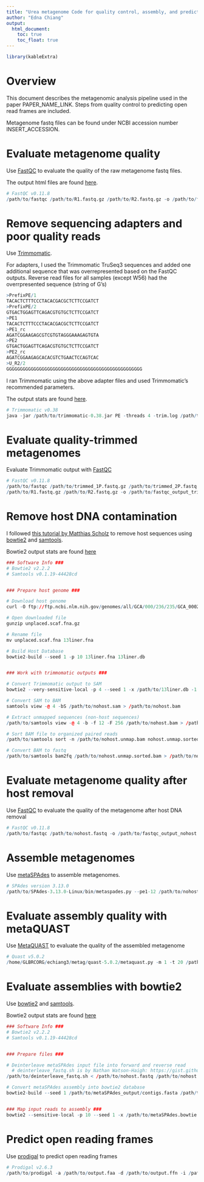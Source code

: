 ```yaml
---
title: "Urea metagenome Code for quality control, assembly, and predicting open reading frames"
author: "Edna Chiang"
output:
  html_document:
    toc: true
    toc_float: true
---
```


```r
library(kableExtra)
```

# Overview
  
This document describes the metagenomic analysis pipeline used in the paper PAPER_NAME_LINK. Steps from quality control to predicting open read frames are included.
  
Metagenome fastq files can be found under NCBI accession number INSERT_ACCESSION.


# Evaluate metagenome quality
  
Use [FastQC](https://www.bioinformatics.babraham.ac.uk/projects/fastqc/) to evaluate the quality of the raw metagenome fastq files.
  
The output html files are found [here](https://github.com/ednachiang/Urea/blob/master/output_files/fastqc/raw_reads/).
```r
# FastQC v0.11.8
/path/to/fastqc /path/to/R1.fastq.gz /path/to/R2.fastq.gz -o /path/to/fastqc_output_raw
```
  
# Remove sequencing adapters and poor quality reads
  
Use [Trimmomatic](http://www.usadellab.org/cms/?page=trimmomatic).
  
For adapters, I used the Trimmomatic TruSeq3 sequences and added one additional sequence that was overrepresented based on the FastQC outputs. Reverse read files for all samples (except W56) had the overrpresented sequence (string of G's)
```r
>PrefixPE/1
TACACTCTTTCCCTACACGACGCTCTTCCGATCT
>PrefixPE/2
GTGACTGGAGTTCAGACGTGTGCTCTTCCGATCT
>PE1
TACACTCTTTCCCTACACGACGCTCTTCCGATCT
>PE1_rc
AGATCGGAAGAGCGTCGTGTAGGGAAAGAGTGTA
>PE2
GTGACTGGAGTTCAGACGTGTGCTCTTCCGATCT
>PE2_rc
AGATCGGAAGAGCACACGTCTGAACTCCAGTCAC
>U_R2/2
GGGGGGGGGGGGGGGGGGGGGGGGGGGGGGGGGGGGGGGGGGGGGGGGGG
```
  
I ran Trimmomatic using the above adapter files and used Trimmomatic's recommended parameters.
  
The output stats are found [here](https://github.com/ednachiang/Urea/blob/master/output_files/trimmomatic/trimmomatic.stats.txt).
```r
# Trimmomatic v0.38
java -jar /path/to/trimmomatic-0.38.jar PE -threads 4 -trim.log /path/to/trimmomatic.log.txt /path/to/R1.fastq.gz /path/to/R2/fastqc.gz -baseout /path/to/trimmomatic/output/trimmed.fastq.gz ILLUMINACLIP:/path/to/adapter.fa:2:30:10 LEADING:3 TRAILING:3 SLIDINGWINDOW:4:15 MINLEN:36
```

# Evaluate quality-trimmed metagenomes
Evaluate Trimmomatic output with [FastQC](https://www.bioinformatics.babraham.ac.uk/projects/fastqc/)
  
```r
# FastQC v0.11.8
/path/to/fastqc /path/to/trimmed_1P.fastq.gz /path/to/trimmed_2P.fastq.gz /path/to/trimmed_1U.fastq.gz /path/to/trimmed_2U.fastq.gz -o /path/to/fastqc_output_trimmomatic
/path/to/R1.fastq.gz /path/to/R2.fastq.gz -o /path/to/fastqc_output_trimmomatic
```

# Remove host DNA contamination
  
I followed [this tutorial by Matthias Scholz](https://sites.google.com/site/wiki4metagenomics/tools/short-read/remove-host-sequences) to remove host sequences using [bowtie2](http://bowtie-bio.sourceforge.net/bowtie2/index.shtml) and [samtools](http://www.htslib.org/).
  
Bowtie2 output stats are found [here](https://github.com/ednachiang/Urea/blob/master/output_files/bowtie2/bowtie2.stats.nohost.txt)

```r
### Software Info ###
# Bowtie2 v2.2.2
# Samtools v0.1.19-44428cd


### Prepare host genome ###

# Download host genome
curl -O ftp://ftp.ncbi.nlm.nih.gov/genomes/all/GCA/000/236/235/GCA_000236235.1_SpeTri2.0/GCA_000236235.1_SpeTri2.0_assembly_structure/Primary_Assembly/unplaced_scaffolds/FASTA/unplaced.scaf.fna.gz

# Open downloaded file
gunzip unplaced.scaf.fna.gz

# Rename file
mv unplaced.scaf.fna 13liner.fna

# Build Host Database
bowtie2-build --seed 1 -p 10 13liner.fna 13liner.db


### Work with trimmomatic outputs ###

# Convert Trimmomatic output to SAM
bowtie2 --very-sensitive-local -p 4 --seed 1 -x /path/to/13liner.db -1 /path/to/trimmed_1P.fastq.gz -2 /path/to/trimmed_2P.fastq.gz -S /path/to/nohost.sam

# Convert SAM to BAM
samtools view -@ 4 -bS /path/to/nohost.sam > /path/to/nohost.bam

# Extract unmapped sequences (non-host sequences)
/path/to/samtools view -@ 4 -b -f 12 -F 256 /path/to/nohost.bam > /path/to/nohost.unmap.bam

# Sort BAM file to organized paired reads
/path/to/samtools sort -n /path/to/nohost.unmap.bam nohost.unmap.sorted.bam

# Convert BAM to fastq
/path/to/samtools bam2fq /path/to/nohost.unmap.sorted.bam > /path/to/nohost.fastq
```

# Evaluate metagenome quality after host removal
  
Use [FastQC](https://www.bioinformatics.babraham.ac.uk/projects/fastqc/) to evaluate the quality of the metagenome after host DNA removal
```r
# FastQC v0.11.8
/path/to/fastqc /path/to/nohost.fastq -o /path/to/fastqc_output_nohost
```

# Assemble metagenomes
  
Use [metaSPAdes](https://github.com/ablab/spades) to assemble metagenomes.
  
```r
# SPAdes version 3.13.0
/path/to/SPAdes-3.13.0-Linux/bin/metaspades.py --pe1-12 /path/to/nohost.fastq -k 55,75,95 -t 20 -m 160 -o /path/to/metaSPAdes_output
```

# Evaluate assembly quality with metaQUAST
Use [MetaQUAST](http://quast.sourceforge.net/quast) to evaluate the quality of the assembled metagenome
```r
# Quast v5.0.2
/home/GLBRCORG/echiang3/metag/quast-5.0.2/metaquast.py -m 1 -t 20 /path/to/metaSPAdes_output/contigs.fasta -o /path/to/fastqc_metaSPAdes --max-ref-number 0
```

# Evaluate assemblies with bowtie2
Use [bowtie2](http://bowtie-bio.sourceforge.net/bowtie2/index.shtml) and [samtools](http://www.htslib.org/).
  
Bowtie2 output stats are found [here](https://github.com/ednachiang/Urea/blob/master/output_files/bowtie2/bowite2.stats.assembly.txt)
```r
### Software Info ###
# Bowtie2 v2.2.2
# Samtools v0.1.19-44428cd


### Prepare files ###

# Deinterleave metaSPAdes input file into forward and reverse read
  # deinterleave_fastq.sh is by Nathan Watson-Haigh: https://gist.github.com/nathanhaigh/3521724
/path/to/deinterleave_fastq.sh < /path/to/nohost.fastq /path/to/nohost.R1.fastq /path/to/nohost.R2.fastq

# Convert metaSPAdes assembly into bowtie2 database
bowtie2-build --seed 1 /path/to/metaSPAdes_output/contigs.fasta /path/to/metaSPAdes.bowtie.database


### Map input reads to assembly ###
bowtie2 --sensitive-local -p 10 --seed 1 -x /path/to/metaSPAdes.bowtie.database -1 /path/to/nohost.R1.fastq -2 /path/to/nohost.R2.fastq -S /path/to/metaSPAdes.sam
```
  
# Predict open reading frames
  
Use [prodigal](https://github.com/hyattpd/Prodigal) to predict open reading frames
```r
# Prodigal v2.6.3
/path/to/prodigal -a /path/to/output.faa -d /path/to/output.ffn -i /path/to/metaSPAdes_output/contigs.fasta -o /path/to/prodigal.txt -p meta -s /path/to/genes.txt
```